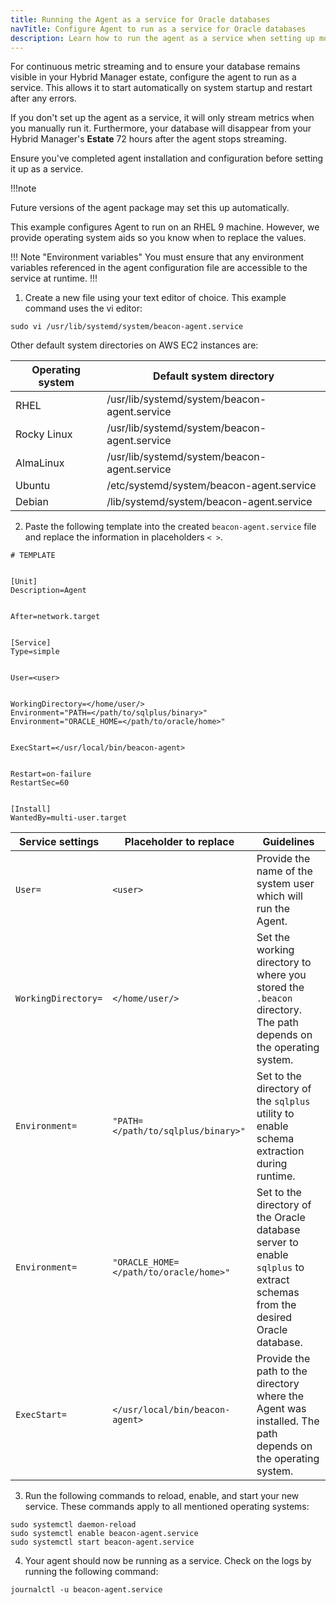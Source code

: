 ```yaml
---
title: Running the Agent as a service for Oracle databases
navTitle: Configure Agent to run as a service for Oracle databases
description: Learn how to run the agent as a service when setting up monitoring for Oracle databases with Hybrid Manager.
---
```



For continuous metric streaming and to ensure your database remains visible in your Hybrid Manager estate, configure the agent to run as a service. This allows it to start automatically on system startup and restart after any errors.


If you don't set up the agent as a service, it will only stream metrics when you manually run it. Furthermore, your database will disappear from your Hybrid Manager's **Estate** 72 hours after the agent stops streaming.


Ensure you've completed agent installation and configuration before setting it up as a service.


!!!note


   Future versions of the agent package may set this up automatically.


This example configures Agent to run on an RHEL 9 machine. However, we provide operating system aids so you know when to replace the values.


!!! Note "Environment variables"
You must ensure that any environment variables referenced in the agent configuration file are accessible to the service at runtime.
!!!


1.  Create a new file using your text editor of choice. This example command uses the vi editor:


   ```
   sudo vi /usr/lib/systemd/system/beacon-agent.service
   ```


   Other default system directories on AWS EC2 instances are:


   | Operating system | Default system directory                     |
   | ---------------- | -------------------------------------------- |
   | RHEL             | /usr/lib/systemd/system/beacon-agent.service |
   | Rocky Linux      | /usr/lib/systemd/system/beacon-agent.service |
   | AlmaLinux        | /usr/lib/systemd/system/beacon-agent.service |
   | Ubuntu           | /etc/systemd/system/beacon-agent.service     |
   | Debian           | /lib/systemd/system/beacon-agent.service     |


2.  Paste the following template into the created `beacon-agent.service` file and replace the information in placeholders `< >`.


   ```
   # TEMPLATE


   [Unit]
   Description=Agent


   After=network.target


   [Service]
   Type=simple


   User=<user>


   WorkingDirectory=</home/user/>
   Environment="PATH=</path/to/sqlplus/binary>"
   Environment="ORACLE_HOME=</path/to/oracle/home>"


   ExecStart=</usr/local/bin/beacon-agent>


   Restart=on-failure
   RestartSec=60


   [Install]
   WantedBy=multi-user.target
   ```


   | Service settings    | Placeholder to replace                 | Guidelines                                                                                                                  |
   |---------------------|----------------------------------------|-----------------------------------------------------------------------------------------------------------------------------|
   | `User=`             | `<user>`                               | Provide the name of the system user which will run the Agent.                                                               |
   | `WorkingDirectory=` | `</home/user/>`                        | Set the working directory to where you stored the `.beacon` directory. The path depends on the operating system.            |
   | `Environment=`      | `"PATH=</path/to/sqlplus/binary>"`     | Set to the directory of the `sqlplus` utility to enable schema extraction during runtime.                                   |
   | `Environment=`      | `"ORACLE_HOME=</path/to/oracle/home>"` | Set to the directory of the Oracle database server to enable `sqlplus` to extract schemas from the desired Oracle database. |
   | `ExecStart=`        | `</usr/local/bin/beacon-agent>`        | Provide the path to the directory where the Agent was installed. The path depends on the operating system.                  |


3.  Run the following commands to reload, enable, and start your new service. These commands apply to all mentioned operating systems:


   ```
   sudo systemctl daemon-reload
   sudo systemctl enable beacon-agent.service
   sudo systemctl start beacon-agent.service
   ```


4.  Your agent should now be running as a service. Check on the logs by running the following command:


   ```
   journalctl -u beacon-agent.service
   ```

